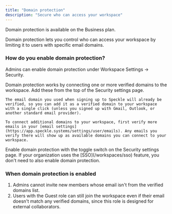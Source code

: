 ```yaml
---
title: "Domain protection"
description: "Secure who can access your workspace"
---
```


<Note>
  Domain protection is available on the Business plan.
</Note>

Domain protection lets you control who can access your workspace by limiting it to users with specific email domains.

### How do you enable domain protection?
Admins can enable domain protection under Workspace Settings -> Security.

<Steps>
  <Step title="Connect verified domains to workspace">
    Domain protection works by connecting one or more verified domains to the workspace. Add these from the top of the Security settings page.
    
    The email domain you used when signing up to Speckle will already be verified, so you can add it as a verified domain to your workspace with a single click (unless you signed up with Gmail, Outlook, or another standard email provider).

    To connect additional domains to your workspace, first verify more emails in your [email settings](https://app.speckle.systems/settings/user/emails). Any emails you verify there will show up as available domains you can connect to your workspace.
  </Step>
  <Step title="Enable domain protection">
    Enable domain protection with the toggle switch on the Security settings page.
    </Step>
</Steps>

<Info>
  If your organization uses the [SSO](/workspaces/sso) feature, you don't need to also enable domain protection.
</Info>

### When domain protection is enabled

1. Admins cannot invite new members whose email isn't from the verified domains list.
2. Users with the Guest role can still join the workspace even if their email doesn't match any verified domains, since this role is designed for external collaborators.
